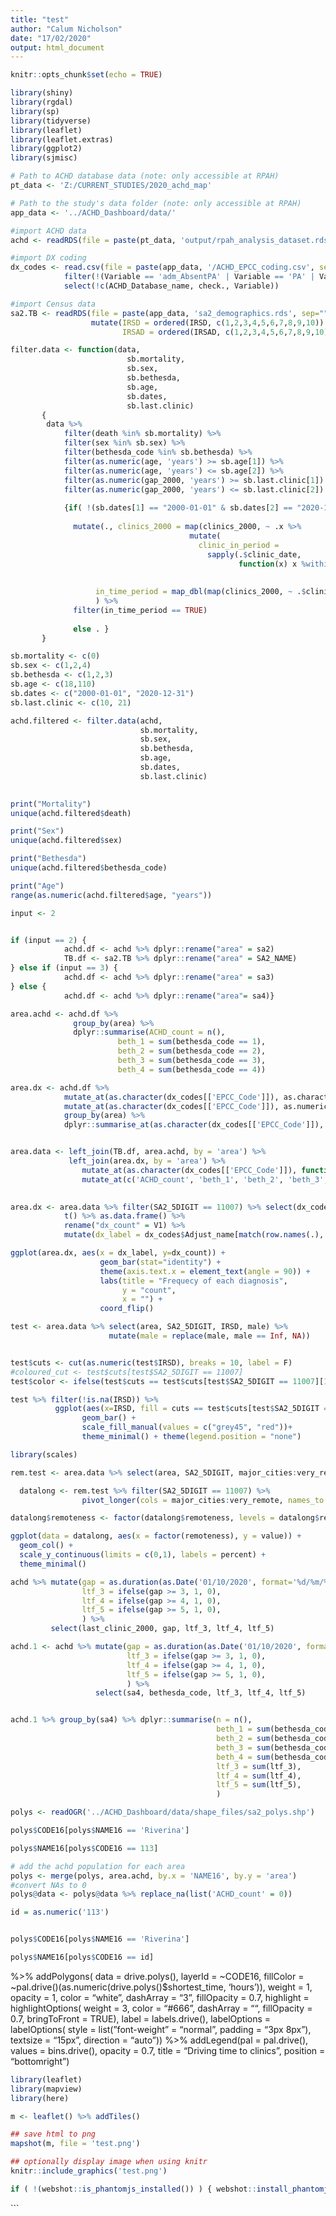 ```yaml
---
title: "test"
author: "Calum Nicholson"
date: "17/02/2020"
output: html_document
---
```


```r
knitr::opts_chunk$set(echo = TRUE)

library(shiny)
library(rgdal)
library(sp)
library(tidyverse)
library(leaflet)
library(leaflet.extras)
library(ggplot2)
library(sjmisc)
```

``` r
# Path to ACHD database data (note: only accessible at RPAH)
pt_data <- 'Z:/CURRENT_STUDIES/2020_achd_map'

# Path to the study's data folder (note: only accessible at RPAH)
app_data <- '../ACHD_Dashboard/data/'

#import ACHD data
achd <- readRDS(file = paste(pt_data, 'output/rpah_analysis_dataset.rds', sep=""))

#import DX coding
dx_codes <- read.csv(file = paste(app_data, '/ACHD_EPCC_coding.csv', sep=""), fileEncoding="UTF-8-BOM") %>% 
            filter(!(Variable == 'adm_AbsentPA' | Variable == 'PA' | Variable == "achd_id")) %>%
            select(!c(ACHD_Database_name, check., Variable))

#import Census data
sa2.TB <- readRDS(file = paste(app_data, 'sa2_demographics.rds', sep="")) %>%
                  mutate(IRSD = ordered(IRSD, c(1,2,3,4,5,6,7,8,9,10)),
                         IRSAD = ordered(IRSAD, c(1,2,3,4,5,6,7,8,9,10)))
```


```r
filter.data <- function(data,
                          sb.mortality,
                          sb.sex,
                          sb.bethesda,
                          sb.age,
                          sb.dates,
                          sb.last.clinic) 
       {
        data %>% 
            filter(death %in% sb.mortality) %>%
            filter(sex %in% sb.sex) %>%
            filter(bethesda_code %in% sb.bethesda) %>%
            filter(as.numeric(age, 'years') >= sb.age[1]) %>%
            filter(as.numeric(age, 'years') <= sb.age[2]) %>%
            filter(as.numeric(gap_2000, 'years') >= sb.last.clinic[1]) %>%
            filter(as.numeric(gap_2000, 'years') <= sb.last.clinic[2]) %>%
    
            {if( !(sb.dates[1] == "2000-01-01" & sb.dates[2] == "2020-12-31") )
              
              mutate(., clinics_2000 = map(clinics_2000, ~ .x %>%
                                        mutate(
                                          clinic_in_period = 
                                            sapply(.$clinic_date, 
                                                   function(x) x %within% (as.Date(sb.dates[1])
                                                                          %--% 
                                                                          as.Date(sb.dates[2]))))),
                   in_time_period = map_dbl(map(clinics_2000, ~ .$clinic_in_period), any)
                   ) %>%
              filter(in_time_period == TRUE)
              
              else . }
       }
```

``` r
sb.mortality <- c(0)
sb.sex <- c(1,2,4)
sb.bethesda <- c(1,2,3)
sb.age <- c(18,110)
sb.dates <- c("2000-01-01", "2020-12-31")
sb.last.clinic <- c(10, 21)

achd.filtered <- filter.data(achd,
                             sb.mortality,
                             sb.sex,
                             sb.bethesda,
                             sb.age,
                             sb.dates,
                             sb.last.clinic)
                
```

``` r
print("Mortality")
unique(achd.filtered$death)

print("Sex")
unique(achd.filtered$sex)

print("Bethesda")
unique(achd.filtered$bethesda_code)

print("Age")
range(as.numeric(achd.filtered$age, "years"))

```

``` r
input <- 2


if (input == 2) {
            achd.df <- achd %>% dplyr::rename("area" = sa2)
            TB.df <- sa2.TB %>% dplyr::rename("area" = SA2_NAME)
} else if (input == 3) {
            achd.df <- achd %>% dplyr::rename("area" = sa3)
} else {
            achd.df <- achd %>% dplyr::rename("area"= sa4)}

area.achd <- achd.df %>%
              group_by(area) %>%
              dplyr::summarise(ACHD_count = n(), 
                        beth_1 = sum(bethesda_code == 1),
                        beth_2 = sum(bethesda_code == 2), 
                        beth_3 = sum(bethesda_code == 3), 
                        beth_4 = sum(bethesda_code == 4))

area.dx <- achd.df %>%
            mutate_at(as.character(dx_codes[['EPCC_Code']]), as.character) %>% 
            mutate_at(as.character(dx_codes[['EPCC_Code']]), as.numeric) %>%
            group_by(area) %>% 
            dplyr::summarise_at(as.character(dx_codes[['EPCC_Code']]), sum, na.rm = TRUE)


area.data <- left_join(TB.df, area.achd, by = 'area') %>% 
             left_join(area.dx, by = 'area') %>%
                mutate_at(as.character(dx_codes[['EPCC_Code']]), function(x) replace(x, is.na(x), 0)) %>%
                mutate_at(c('ACHD_count', 'beth_1', 'beth_2', 'beth_3', 'beth_4'), function(x) replace(x, is.na(x), 0))
                          
```

``` r
area.dx <- area.data %>% filter(SA2_5DIGIT == 11007) %>% select(dx_codes$EPCC_Code) %>% 
            t() %>% as.data.frame() %>% 
            rename("dx_count" = V1) %>% 
            mutate(dx_label = dx_codes$Adjust_name[match(row.names(.), dx_codes$EPCC_Code)])

```
``` r
ggplot(area.dx, aes(x = dx_label, y=dx_count)) + 
                    geom_bar(stat="identity") +
                    theme(axis.text.x = element_text(angle = 90)) +
                    labs(title = "Frequecy of each diagnosis", 
                         y = "count",
                         x = "") +
                    coord_flip()
```

``` r

test <- area.data %>% select(area, SA2_5DIGIT, IRSD, male) %>%
                      mutate(male = replace(male, male == Inf, NA))


test$cuts <- cut(as.numeric(test$IRSD), breaks = 10, label = F)
#coloured_cut <- test$cuts[test$SA2_5DIGIT == 11007]
test$color <- ifelse(test$cuts == test$cuts[test$SA2_5DIGIT == 11007][1], "Selected", "")

test %>% filter(!is.na(IRSD)) %>%
          ggplot(aes(x=IRSD, fill = cuts == test$cuts[test$SA2_5DIGIT == 11007][1])) +
                geom_bar() +
                scale_fill_manual(values = c("grey45", "red"))+
                theme_minimal() + theme(legend.position = "none")
```

``` r
library(scales)

rem.test <- area.data %>% select(area, SA2_5DIGIT, major_cities:very_remote) 

  datalong <- rem.test %>% filter(SA2_5DIGIT == 11007) %>%
                pivot_longer(cols = major_cities:very_remote, names_to = "remoteness")

datalong$remoteness <- factor(datalong$remoteness, levels = datalong$remoteness)

ggplot(data = datalong, aes(x = factor(remoteness), y = value)) +
  geom_col() +
  scale_y_continuous(limits = c(0,1), labels = percent) +
  theme_minimal()

```

``` r
achd %>% mutate(gap = as.duration(as.Date('01/10/2020', format='%d/%m/%Y') - last_clinic_2000) / dyears(1),
                ltf_3 = ifelse(gap >= 3, 1, 0),
                ltf_4 = ifelse(gap >= 4, 1, 0),
                ltf_5 = ifelse(gap >= 5, 1, 0),
                ) %>%
         select(last_clinic_2000, gap, ltf_3, ltf_4, ltf_5)

```


``` r
achd.1 <- achd %>% mutate(gap = as.duration(as.Date('01/10/2020', format='%d/%m/%Y') - last_clinic_2000) / dyears(1),
                          ltf_3 = ifelse(gap >= 3, 1, 0),
                          ltf_4 = ifelse(gap >= 4, 1, 0),
                          ltf_5 = ifelse(gap >= 5, 1, 0),
                          ) %>%
                   select(sa4, bethesda_code, ltf_3, ltf_4, ltf_5)


achd.1 %>% group_by(sa4) %>% dplyr::summarise(n = n(), 
                                              beth_1 = sum(bethesda_code == 1), 
                                              beth_2 = sum(bethesda_code == 2),
                                              beth_3 = sum(bethesda_code == 3),
                                              beth_4 = sum(bethesda_code == 4),
                                              ltf_3 = sum(ltf_3),
                                              ltf_4 = sum(ltf_4),
                                              ltf_5 = sum(ltf_5),
                                              )
````





```r
polys <- readOGR('../ACHD_Dashboard/data/shape_files/sa2_polys.shp')
```



``` r
polys$CODE16[polys$NAME16 == 'Riverina']

polys$NAME16[polys$CODE16 == 113]
```

``` r
# add the achd population for each area 
polys <- merge(polys, area.achd, by.x = 'NAME16', by.y = 'area')
#convert NAs to 0
polys@data <- polys@data %>% replace_na(list('ACHD_count' = 0))

```


``` r
id = as.numeric('113')


polys$CODE16[polys$NAME16 == 'Riverina']

polys$NAME16[polys$CODE16 == id]
```


%>%
            addPolygons(
                data = drive.polys(),
                layerId = ~CODE16,
                fillColor = ~pal.drive()(as.numeric(drive.polys()$shortest_time, 'hours')),
                weight = 1,
                opacity = 1,
                color = "white",
                dashArray = "3",
                fillOpacity = 0.7,
                highlight = highlightOptions(
                    weight = 3,
                    color = "#666",
                    dashArray = "",
                    fillOpacity = 0.7,
                    bringToFront = TRUE),
                label = labels.drive(),
                labelOptions = labelOptions(
                    style = list("font-weight" = "normal", padding = "3px 8px"),
                    textsize = "15px",
                    direction = "auto")) %>%
            addLegend(pal = pal.drive(), 
                      values = bins.drive(), 
                      opacity = 0.7, 
                      title = "Driving time to clinics",
                      position = "bottomright")
        

``` r
library(leaflet)
library(mapview)
library(here)

m <- leaflet() %>% addTiles()

## save html to png
mapshot(m, file = 'test.png')

```

``` r
## optionally display image when using knitr
knitr::include_graphics('test.png')

```

``` r
if ( !(webshot::is_phantomjs_installed()) ) { webshot::install_phantomjs() }


```






```


